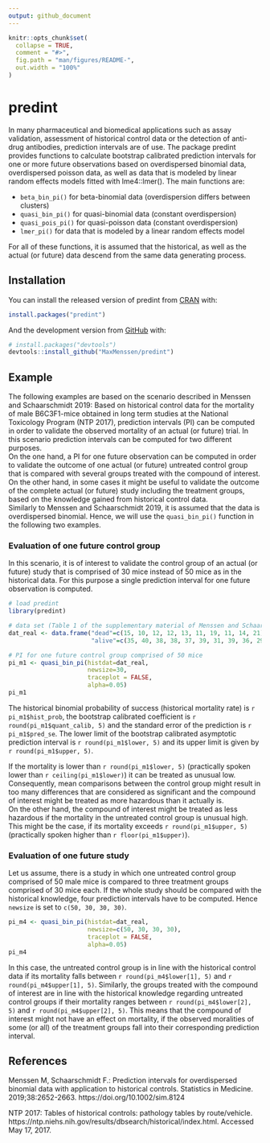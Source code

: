 ```yaml
---
output: github_document
---
```


<!-- README.md is generated from README.Rmd. Please edit that file -->

```r
knitr::opts_chunk$set(
  collapse = TRUE,
  comment = "#>",
  fig.path = "man/figures/README-",
  out.width = "100%"
)
```

# predint

<!-- badges: start -->
<!-- badges: end -->

In many pharmaceutical and biomedical applications such as assay validation, assessment
of historical control data or the detection of anti-drug antibodies, prediction intervals
are of use. 
The package predint provides functions to calculate bootstrap calibrated 
prediction intervals for one or more future observations based on overdispersed 
binomial data, overdispersed poisson data, as well as data that is modeled by
linear random effects models fitted with lme4::lmer(). The main functions are:

* `beta_bin_pi()` for beta-binomial data (overdispersion differs between clusters)  
* `quasi_bin_pi()` for quasi-binomial data (constant overdispersion)  
* `quasi_pois_pi()` for quasi-poisson data (constant overdispersion)
* `lmer_pi()` for data that is modeled by a linear random effects model  

For all of these functions, it is assumed that the historical, as well as the actual 
(or future) data descend from the same data generating process. 

## Installation

You can install the released version of predint from [CRAN](https://CRAN.R-project.org) with:

``` r
install.packages("predint")
```

And the development version from [GitHub](https://github.com/) with:

``` r
# install.packages("devtools")
devtools::install_github("MaxMenssen/predint")
```
## Example
The following examples are based on the scenario described in Menssen and Schaarschmidt 
2019: Based on historical control data for the mortality of male B6C3F1-mice 
obtained in long term studies at the National Toxicology Program (NTP 2017), prediction 
intervals (PI) can be computed in order to validate the observed 
mortality of an actual (or future) trial. In this scenario prediction intervals 
can be computed for two different purposes.  
On the one hand, a PI for one future observation can be computed in order to validate 
the outcome of one actual (or future) untreated control group that is compared
with several groups treated with the compound of interest.  
On the other hand, in some cases it might be useful to validate the outcome of the complete
actual (or future) study including the treatment groups, based on the knowledge 
gained from historical control data.  
Similarly to Menssen and Schaarschmidt 2019, it is assumed that the data is
overdispersed binomial. Hence, we will use the `quasi_bin_pi()` function in the following
two examples.

### Evaluation of one future control group
In this scenario, it is of interest to validate the control group of an actual (or future)
study that is comprised of 30 mice instead of 50 mice as in the historical data.
For this purpose a single prediction interval for one future observation is computed.

```r
# load predint
library(predint)

# data set (Table 1 of the supplementary material of Menssen and Schaarschmidt 2019)
dat_real <- data.frame("dead"=c(15, 10, 12, 12, 13, 11, 19, 11, 14, 21),
                       "alive"=c(35, 40, 38, 38, 37, 39, 31, 39, 36, 29))

# PI for one future control group comprised of 50 mice
pi_m1 <- quasi_bin_pi(histdat=dat_real, 
                      newsize=30,
                      traceplot = FALSE, 
                      alpha=0.05)
pi_m1
```

The historical binomial probability of success (historical mortality rate)
is `r pi_m1$hist_prob`, the bootstrap calibrated coefficient is `r round(pi_m1$quant_calib, 5)`
and the standard error of the prediction is `r pi_m1$pred_se`. The lower limit 
of the bootstrap calibrated asymptotic prediction interval is `r round(pi_m1$lower, 5)` 
and its upper limit is given by `r round(pi_m1$upper, 5)`.

If the mortality is  lower than `r round(pi_m1$lower, 5)` (practically spoken lower than
`r ceiling(pi_m1$lower)`) it can be treated as unusual low. Consequently, mean 
comparisons between the control group might result in too many differences that 
are considered as significant and the compound of interest might be treated as more
hazardous than it actually is.  
On the other hand, the compound of interest might be treated as less hazardous 
if the mortality in the untreated control group is unusual high. This might be
the case, if its mortality exceeds `r round(pi_m1$upper, 5)` (practically spoken
higher than `r floor(pi_m1$upper)`).

### Evaluation of one future study
Let us assume, there is a study in which one untreated control group comprised of 50
male mice is compared to three treatment groups comprised of 30 mice each. If the
whole study should be compared with the historical knowledge, four prediction intervals
have to be computed. Hence `newsize` is set to `c(50, 30, 30, 30)`.

```r
pi_m4 <- quasi_bin_pi(histdat=dat_real,
                      newsize=c(50, 30, 30, 30), 
                      traceplot = FALSE,
                      alpha=0.05)
pi_m4
```

In this case, the untreated control group is in line with the historical control data
if its mortality falls between `r round(pi_m4$lower[1], 5)` and `r round(pi_m4$upper[1], 5)`. 
Similarly, the groups treated with the compound of interest are in line with the historical knowledge
regarding untreated control groups if their mortality ranges between `r round(pi_m4$lower[2], 5)`
and `r round(pi_m4$upper[2], 5)`. This means that the compound of interest might 
not have an effect on mortality, if the observed moralities of some (or all) of the treatment groups
fall into their corresponding prediction interval.


## References
Menssen M, Schaarschmidt F.: Prediction intervals for overdispersed binomial data
with application to historical controls. Statistics in Medicine. 2019;38:2652-2663.
https://doi.org/10.1002/sim.8124  


NTP 2017: Tables of historical controls: pathology tables by route/vehicle. https://ntp.niehs.nih.gov/results/dbsearch/historical/index.html.
Accessed May 17, 2017.

